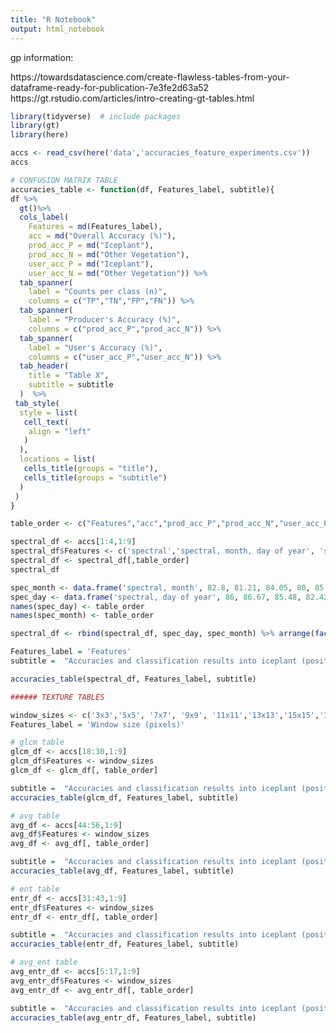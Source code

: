```yaml
---
title: "R Notebook"
output: html_notebook
---
```


gp information:

https://towardsdatascience.com/create-flawless-tables-from-your-dataframe-ready-for-publication-7e3fe2d63a52
https://gt.rstudio.com/articles/intro-creating-gt-tables.html

```r
library(tidyverse)  # include packages 
library(gt)
library(here)

accs <- read_csv(here('data','accuracies_feature_experiments.csv'))
accs
```


```r

# CONFUSION MATRIX TABLE
accuracies_table <- function(df, Features_label, subtitle){
df %>%
  gt()%>% 
  cols_label(
    Features = md(Features_label),
    acc = md("Overall Accuracy (%)"),
    prod_acc_P = md("Iceplant"),
    prod_acc_N = md("Other Vegetation"),
    user_acc_P = md("Iceplant"),
    user_acc_N = md("Other Vegetation")) %>% 
  tab_spanner(
    label = "Counts per class (n)",
    columns = c("TP","TN","FP","FN")) %>% 
  tab_spanner(
    label = "Producer's Accuracy (%)",
    columns = c("prod_acc_P","prod_acc_N")) %>% 
  tab_spanner(
    label = "User's Accuracy (%)",
    columns = c("user_acc_P","user_acc_N")) %>% 
  tab_header(
    title = "Table X",
    subtitle = subtitle
  )  %>% 
 tab_style(
  style = list(
   cell_text(
    align = "left"
   )
  ),
  locations = list(
   cells_title(groups = "title"),
   cells_title(groups = "subtitle")  
  )
 ) 
}
```



```r
table_order <- c("Features","acc","prod_acc_P","prod_acc_N","user_acc_P","user_acc_N","TP","TN","FP","FN")

spectral_df <- accs[1:4,1:9]
spectral_df$Features <- c('spectral','spectral, month, day of year', 'spectral, NDVI', 'spectral,  month, day of year, NDVI')
spectral_df <- spectral_df[,table_order]
spectral_df
```

```r
spec_month <- data.frame('spectral, month', 82.8, 81.21, 84.05, 80, 85.06, 268, 353, 67, 62 )
spec_day <- data.frame('spectral, day of year', 86, 86.67, 85.48, 82.42, 89.08, 286, 359, 61, 44)
names(spec_day) <- table_order
names(spec_month) <- table_order

spectral_df <- rbind(spectral_df, spec_day, spec_month) %>% arrange(factor(Features, levels=c('spectral', 'spectral, month', 'spectral, day of year', 'spectral, month, day of year', 'spectral, NDVI', 'spectral,  month, day of year, NDVI')))
```



```r
Features_label = 'Features'
subtitle =  "Accuracies and classification results into iceplant (positive class) an other vegetation (negative class) from models with different combinations of spectral, month, day of year, and NDVI features."

accuracies_table(spectral_df, Features_label, subtitle)
```

```r

###### TEXTURE TABLES 

window_sizes <- c('3x3','5x5', '7x7', '9x9', '11x11','13x13','15x15','17x17', '19x19','21x21','23x23','25x25','27x27')
Features_label = 'Window size (pixels)'

# glcm table
glcm_df <- accs[18:30,1:9]
glcm_df$Features <- window_sizes
glcm_df <- glcm_df[, table_order]

subtitle =  "Accuracies and classification results into iceplant (positive class) an other vegetation (negative class) from models using spectral, NDVI, and date features together with contrast and correlation features derived from GLCM matrices calculated at horizontal and vertical offset of 1 across multiple window sizes. "
accuracies_table(glcm_df, Features_label, subtitle)
```




```r
# avg table
avg_df <- accs[44:56,1:9]
avg_df$Features <- window_sizes
avg_df <- avg_df[, table_order]

subtitle =  "Accuracies and classification results into iceplant (positive class) an other vegetation (negative class) from models using spectral, NDVI, and date features together with average values of each spectral band and NDVI within a window, calculated across multiple window sizes. "
accuracies_table(avg_df, Features_label, subtitle)

```


```r
# ent table
entr_df <- accs[31:43,1:9]
entr_df$Features <- window_sizes
entr_df <- entr_df[, table_order]

subtitle =  "Accuracies and classification results into iceplant (positive class) an other vegetation (negative class) from models using spectral, NDVI, and date features together with entropy values of each spectral band and NDVI within a window, calculated across multiple window sizes. "
accuracies_table(entr_df, Features_label, subtitle)

```


```r
# avg_ent table
avg_entr_df <- accs[5:17,1:9]
avg_entr_df$Features <- window_sizes
avg_entr_df <- avg_entr_df[, table_order]

subtitle =  "Accuracies and classification results into iceplant (positive class) an other vegetation (negative class) from models using spectral, NDVI, and date features together with average and entropy values of each spectral band and NDVI within a window, calculated across multiple window sizes. "
accuracies_table(avg_entr_df, Features_label, subtitle)

```